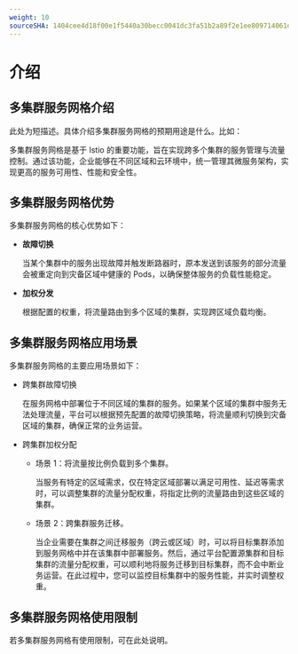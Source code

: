 ```yaml
---
weight: 10
sourceSHA: 1404cee4d18f00e1f5440a30becc0041dc3fa51b2a89f2e1ee809714061dbf3a
---
```


# 介绍

## 多集群服务网格介绍

此处为短描述。具体介绍多集群服务网格的预期用途是什么。比如：

多集群服务网格是基于 Istio 的重要功能，旨在实现跨多个集群的服务管理与流量控制。通过该功能，企业能够在不同区域和云环境中，统一管理其微服务架构，实现更高的服务可用性、性能和安全性。

## 多集群服务网格优势

多集群服务网格的核心优势如下：

- **故障切换**

  当某个集群中的服务出现故障并触发断路器时，原本发送到该服务的部分流量会被重定向到灾备区域中健康的 Pods，以确保整体服务的负载性能稳定。

- **加权分发**

  根据配置的权重，将流量路由到多个区域的集群，实现跨区域负载均衡。

## 多集群服务网格应用场景

多集群服务网格的主要应用场景如下：

- 跨集群故障切换

  在服务网格中部署位于不同区域的集群的服务。如果某个区域的集群中服务无法处理流量，平台可以根据预先配置的故障切换策略，将流量顺利切换到灾备区域的集群，确保正常的业务运营。

- 跨集群加权分配

  - 场景 1：将流量按比例负载到多个集群。
  
    当服务有特定的区域需求，仅在特定区域部署以满足可用性、延迟等需求时，可以调整集群的流量分配权重，将指定比例的流量路由到这些区域的集群。
  
  - 场景 2：跨集群服务迁移。
  
    当企业需要在集群之间迁移服务（跨云或区域）时，可以将目标集群添加到服务网格中并在该集群中部署服务。然后，通过平台配置源集群和目标集群的流量分配权重，可以顺利地将服务迁移到目标集群，而不会中断业务运营。在此过程中，您可以监控目标集群中的服务性能，并实时调整权重。

## 多集群服务网格使用限制

若多集群服务网格有使用限制，可在此处说明。
